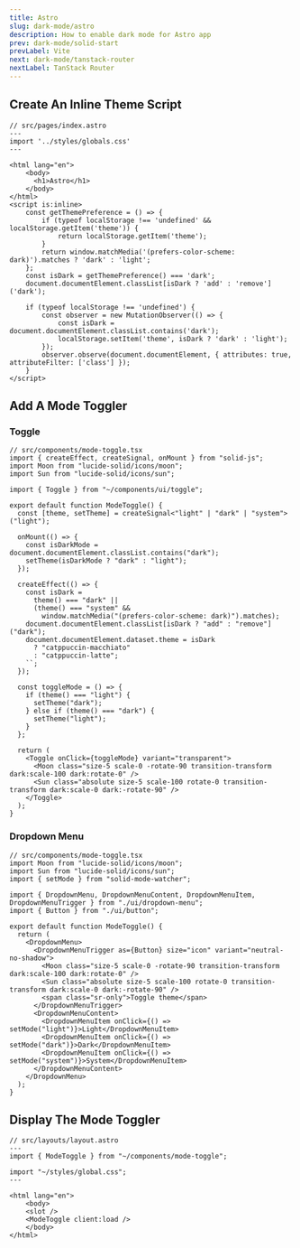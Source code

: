 ```yaml
---
title: Astro
slug: dark-mode/astro
description: How to enable dark mode for Astro app
prev: dark-mode/solid-start
prevLabel: Vite
next: dark-mode/tanstack-router
nextLabel: TanStack Router
---
```


## Create An Inline Theme Script

```astro ins={11-28}
// src/pages/index.astro
---
import '../styles/globals.css'
---

<html lang="en">
	<body>
      <h1>Astro</h1>
	</body>
</html>
<script is:inline>
	const getThemePreference = () => {
		if (typeof localStorage !== 'undefined' && localStorage.getItem('theme')) {
			return localStorage.getItem('theme');
		}
		return window.matchMedia('(prefers-color-scheme: dark)').matches ? 'dark' : 'light';
	};
	const isDark = getThemePreference() === 'dark';
	document.documentElement.classList[isDark ? 'add' : 'remove']('dark');

	if (typeof localStorage !== 'undefined') {
		const observer = new MutationObserver(() => {
			const isDark = document.documentElement.classList.contains('dark');
			localStorage.setItem('theme', isDark ? 'dark' : 'light');
		});
		observer.observe(document.documentElement, { attributes: true, attributeFilter: ['class'] });
	}
</script>
```

## Add A Mode Toggler

### Toggle

```tsx
// src/components/mode-toggle.tsx
import { createEffect, createSignal, onMount } from "solid-js";
import Moon from "lucide-solid/icons/moon";
import Sun from "lucide-solid/icons/sun";

import { Toggle } from "~/components/ui/toggle";

export default function ModeToggle() {
  const [theme, setTheme] = createSignal<"light" | "dark" | "system">("light");

  onMount(() => {
    const isDarkMode = document.documentElement.classList.contains("dark");
    setTheme(isDarkMode ? "dark" : "light");
  });

  createEffect(() => {
    const isDark =
      theme() === "dark" ||
      (theme() === "system" &&
        window.matchMedia("(prefers-color-scheme: dark)").matches);
    document.documentElement.classList[isDark ? "add" : "remove"]("dark");
    document.documentElement.dataset.theme = isDark
      ? "catppuccin-macchiato"
      : "catppuccin-latte";
    ``;
  });

  const toggleMode = () => {
    if (theme() === "light") {
      setTheme("dark");
    } else if (theme() === "dark") {
      setTheme("light");
    }
  };

  return (
    <Toggle onClick={toggleMode} variant="transparent">
      <Moon class="size-5 scale-0 -rotate-90 transition-transform dark:scale-100 dark:rotate-0" />
      <Sun class="absolute size-5 scale-100 rotate-0 transition-transform dark:scale-0 dark:-rotate-90" />
    </Toggle>
  );
}
```

### Dropdown Menu

```tsx
// src/components/mode-toggle.tsx
import Moon from "lucide-solid/icons/moon";
import Sun from "lucide-solid/icons/sun";
import { setMode } from "solid-mode-watcher";

import { DropdownMenu, DropdownMenuContent, DropdownMenuItem, DropdownMenuTrigger } from "./ui/dropdown-menu";
import { Button } from "./ui/button";

export default function ModeToggle() {
  return (
    <DropdownMenu>
      <DropdownMenuTrigger as={Button} size="icon" variant="neutral-no-shadow">
        <Moon class="size-5 scale-0 -rotate-90 transition-transform dark:scale-100 dark:rotate-0" />
        <Sun class="absolute size-5 scale-100 rotate-0 transition-transform dark:scale-0 dark:-rotate-90" />
        <span class="sr-only">Toggle theme</span>
      </DropdownMenuTrigger>
      <DropdownMenuContent>
        <DropdownMenuItem onClick={() => setMode("light")}>Light</DropdownMenuItem>
        <DropdownMenuItem onClick={() => setMode("dark")}>Dark</DropdownMenuItem>
        <DropdownMenuItem onClick={() => setMode("system")}>System</DropdownMenuItem>
      </DropdownMenuContent>
    </DropdownMenu>
  );
}
```

## Display The Mode Toggler

```astro ins={3,11}
// src/layouts/layout.astro
---
import { ModeToggle } from "~/components/mode-toggle";

import "~/styles/global.css";
---

<html lang="en">
	<body>
    <slot />
    <ModeToggle client:load />
	</body>
</html>
```